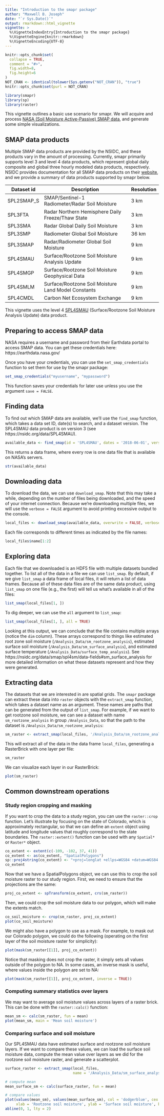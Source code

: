 ```yaml
---
title: "Introduction to the smapr package"
author: "Maxwell B. Joseph"
date: "`r Sys.Date()`"
output: rmarkdown::html_vignette
vignette: >
  %\VignetteIndexEntry{Introduction to the smapr package}
  %\VignetteEngine{knitr::rmarkdown}
  %\VignetteEncoding{UTF-8}
---
```


```r
knitr::opts_chunk$set(
  collapse = TRUE,
  comment = "#>", 
  fig.width=8, 
  fig.height=6
)
NOT_CRAN <- identical(tolower(Sys.getenv("NOT_CRAN")), "true")
knitr::opts_chunk$set(purl = NOT_CRAN)
```

```r
library(smapr)
library(sp)
library(raster)
```


This vignette outlines a basic use scenario for smapr.
We will acquire and process 
[NASA (Soil Moisture Active-Passive) SMAP data](http://smap.jpl.nasa.gov/), 
and generate some simple visualizations. 


## SMAP data products

Multiple SMAP data products are provided by the NSIDC, and these products vary 
in the amount of processing. 
Currently, smapr primarily supports level 3 and level 4 data products, 
which represent global daily composite and global three hourly modeled data 
products, respectively. 
NSIDC provides documentation for all SMAP data products on their 
[website](https://nsidc.org/data/smap/smap-data.html), and we provide a summary 
of data products supported by smapr below. 

| Dataset id | Description                                         | Resolution |
|------------|-----------------------------------------------------|------------|
| SPL2SMAP_S | SMAP/Sentinel-1 Radiometer/Radar Soil Moisture      | 3 km       |
| SPL3FTA    | Radar Northern Hemisphere Daily Freeze/Thaw State   | 3 km       |
| SPL3SMA    | Radar Global Daily Soil Moisture                    | 3 km       |
| SPL3SMP    | Radiometer Global Soil Moisture                     | 36 km      |
| SPL3SMAP   | Radar/Radiometer Global Soil Moisture               | 9 km       |
| SPL4SMAU   | Surface/Rootzone Soil Moisture Analysis Update      | 9 km       | 
| SPL4SMGP   | Surface/Rootzone Soil Moisture Geophysical Data     | 9 km       |
| SPL4SMLM   | Surface/Rootzone Soil Moisture Land Model Constants | 9 km       |
| SPL4CMDL   | Carbon Net Ecosystem Exchange                       | 9 km       |


This vignette uses the level 4 [SPL4SMAU](https://nsidc.org/data/SPL4SMAU) 
(Surface/Rootzone Soil Moisture Analysis Update) data product. 

## Preparing to access SMAP data

NASA requires a username and password from their Earthdata portal to access
SMAP data. 
You can get these credentials here: https://earthdata.nasa.gov/

Once you have your credentials, you can use the `set_smap_credentials` 
function to set them for use by the smapr package: 

```r
set_smap_credentials("myusername", "mypassword")
```

This function saves your credentials for later use unless you use the argument
`save = FALSE`. 

## Finding data

To find out which SMAP data are available, we'll use the `find_smap` function, 
which takes a data set ID, date(s) to search, and a dataset version. 
The SPL4SMAU data product is on version 3 (see https://nsidc.org/data/SPL4SMAU).

```r
available_data <- find_smap(id = 'SPL4SMAU', dates = '2018-06-01', version = 4)
```

This returns a data frame, where every row is one data file that is available 
on NASA's servers. 

```r
str(available_data)
```

## Downloading data

To download the data, we can use `download_smap`. Note that this may take a 
while, depending on the number of files being downloaded, and the speed of your
internet connection. 
Because we're downloading multiple files, we will use the 
`verbose = FALSE` argument to avoid printing excessive output to the console.

```r
local_files <- download_smap(available_data, overwrite = FALSE, verbose = FALSE)
```

Each file corresponds to different 
times as indicated by the file names: 

```r
local_files$name[1:2]
```

## Exploring data

Each file that we downloaded is an HDF5 file with multiple datasets bundled 
together. 
To list all of the data in a file we can use `list_smap`. 
By default, if we give `list_smap` a data frame of local files, it will 
return a list of data frames. 
Because all of these data files are of the same data product, using `list_smap`
on one file (e.g., the first) will tell us what's available in all of the files: 

```r
list_smap(local_files[1, ])
```

To dig deeper, we can use the `all` argument to `list_smap`:

```r
list_smap(local_files[1, ], all = TRUE)
```

Looking at this output, we can conclude that the file contains multiple arrays 
(notice the `dim` column). 
These arrays correspond to things like estimated root zone soil moisture 
(`/Analysis_Data/sm_rootzone_analysis`), estimated surface soil moisture
(`/Analysis_Data/sm_surface_analysis`), and estimated surface temperature 
(`/Analysis_Data/surface_temp_analysis`). 
See https://nsidc.org/data/smap/spl4sm/data-fields#sm_surface_analysis for more 
detailed information on what these datasets represent and how they were 
generated.

## Extracting data

The datasets that we are interested in are spatial grids. 
The `smapr` package can extract these data into `raster` objects with the 
`extract_smap` function, which takes a dataset name as an argument.
These names are paths that can be generated from the output of `list_smap`. 
For example, if we want to get rootzone soil moisture, we can see a dataset 
with name `sm_rootzone_analysis` in group `/Analysis_Data`, so that the path 
to the dataset is `/Analysis_Data/sm_rootzone_analysis`: 

```r
sm_raster <- extract_smap(local_files, '/Analysis_Data/sm_rootzone_analysis')
```

This will extract all of the data in the data frame `local_files`, generating 
a RasterBrick with one layer per file:

```r
sm_raster
```

We can visualize each layer in our RasterBrick:

```r
plot(sm_raster)
```

## Common downstream operations

### Study region cropping and masking

If you want to crop the data to a study region, you can use the `raster::crop` 
function. 
Let's illustrate by focusing on the state of Colorado, which is approximately 
rectangular, so that we can define an `extent` object using latitude and 
longitude values that roughly correspond to the state boundaries. 
The `raster::extent()` function can be used with any `Spatial*` or `Raster*` 
object.

```r
co_extent <- extent(c(-109, -102, 37, 41))
co_extent <- as(co_extent, "SpatialPolygons")
sp::proj4string(co_extent) <- "+proj=longlat +ellps=WGS84 +datum=WGS84 +no_defs"
co_extent
```

Now that we have a SpatialPolygons object, we can use this to crop the 
soil moisture raster to our study region. 
First, we need to ensure that the projections are the same:

```r
proj_co_extent <- spTransform(co_extent, crs(sm_raster))
```

Then, we could crop the soil moisture data to our polygon, which will make the 
extents match.

```r
co_soil_moisture <- crop(sm_raster, proj_co_extent)
plot(co_soil_moisture)
```

We might also have a polygon to use as a mask. 
For example, to mask out our Colorado polygon, we could do the following 
(operating on the first layer of the soil moisture raster for simplicity): 

```r
plot(mask(sm_raster[[1]], proj_co_extent))
```

Notice that masking does not crop the raster, it simply sets all values outside
of the polygon to NA.
In some cases, an inverse mask is useful, where values inside the polygon are
set to NA: 

```r
plot(mask(sm_raster[[1]], proj_co_extent, inverse = TRUE))
```

### Computing summary statistics over layers

We may want to average soil moisture values across layers of a raster brick. 
This can be done with the `raster::calc()` function:

```r
mean_sm <- calc(sm_raster, fun = mean)
plot(mean_sm, main = 'Mean soil moisture')
```

### Comparing surface and soil moisture

Our SPL4SMAU data have estimated surface and rootzone soil moisture layers. 
If we want to compare these values, we can load the surface soil moisture data, 
compute the mean value over layers as we did for the rootzone soil moisture 
raster, and generate a scatterplot. 

```r
surface_raster <- extract_smap(local_files, 
                               name = '/Analysis_Data/sm_surface_analysis')

# compute mean
mean_surface_sm <- calc(surface_raster, fun = mean)

# compare values
plot(values(mean_sm), values(mean_surface_sm), col = 'dodgerblue', cex = .1, 
     xlab = 'Rootzone soil moisture', ylab = 'Surface soil moisture', bty = 'n')
abline(0, 1, lty = 2)
```
